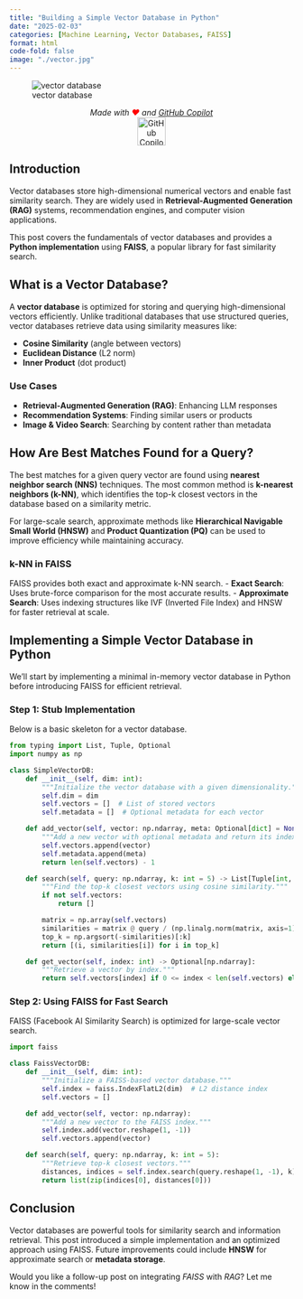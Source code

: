 ```yaml
---
title: "Building a Simple Vector Database in Python"
date: "2025-02-03"
categories: [Machine Learning, Vector Databases, FAISS]
format: html
code-fold: false
image: "./vector.jpg"
---
```


![vector database](./vector.jpg)

<p style="text-align: center;">
  <em>Made with <span style="color: red;">❤️</span> and <a href="https://github.com/features/copilot" target="_blank">GitHub Copilot</a></em>
  <br>
  <img src="https://github.githubassets.com/images/icons/emoji/octocat.png" alt="GitHub Copilot Logo" width="50">
</p>

## Introduction
Vector databases store high-dimensional numerical vectors and enable fast similarity search. They are widely used in **Retrieval-Augmented Generation (RAG)** systems, recommendation engines, and computer vision applications.

This post covers the fundamentals of vector databases and provides a **Python implementation** using **FAISS**, a popular library for fast similarity search.

## What is a Vector Database?
A **vector database** is optimized for storing and querying high-dimensional vectors efficiently. Unlike traditional databases that use structured queries, vector databases retrieve data using similarity measures like:

- **Cosine Similarity** (angle between vectors)
- **Euclidean Distance** (L2 norm)
- **Inner Product** (dot product)

### Use Cases
- **Retrieval-Augmented Generation (RAG)**: Enhancing LLM responses
- **Recommendation Systems**: Finding similar users or products
- **Image & Video Search**: Searching by content rather than metadata

## How Are Best Matches Found for a Query?
The best matches for a given query vector are found using **nearest neighbor search (NNS)** techniques. The most common method is **k-nearest neighbors (k-NN)**, which identifies the top-k closest vectors in the database based on a similarity metric.

For large-scale search, approximate methods like **Hierarchical Navigable Small World (HNSW)** and **Product Quantization (PQ)** can be used to improve efficiency while maintaining accuracy.

### k-NN in FAISS
FAISS provides both exact and approximate k-NN search.
- **Exact Search**: Uses brute-force comparison for the most accurate results.
- **Approximate Search**: Uses indexing structures like IVF (Inverted File Index) and HNSW for faster retrieval at scale.

## Implementing a Simple Vector Database in Python
We'll start by implementing a minimal in-memory vector database in Python before introducing FAISS for efficient retrieval.

### Step 1: Stub Implementation
Below is a basic skeleton for a vector database.

```python
from typing import List, Tuple, Optional
import numpy as np

class SimpleVectorDB:
    def __init__(self, dim: int):
        """Initialize the vector database with a given dimensionality."""
        self.dim = dim
        self.vectors = []  # List of stored vectors
        self.metadata = []  # Optional metadata for each vector

    def add_vector(self, vector: np.ndarray, meta: Optional[dict] = None) -> int:
        """Add a new vector with optional metadata and return its index."""
        self.vectors.append(vector)
        self.metadata.append(meta)
        return len(self.vectors) - 1

    def search(self, query: np.ndarray, k: int = 5) -> List[Tuple[int, float]]:
        """Find the top-k closest vectors using cosine similarity."""
        if not self.vectors:
            return []

        matrix = np.array(self.vectors)
        similarities = matrix @ query / (np.linalg.norm(matrix, axis=1) * np.linalg.norm(query))
        top_k = np.argsort(-similarities)[:k]
        return [(i, similarities[i]) for i in top_k]

    def get_vector(self, index: int) -> Optional[np.ndarray]:
        """Retrieve a vector by index."""
        return self.vectors[index] if 0 <= index < len(self.vectors) else None
```

### Step 2: Using FAISS for Fast Search
FAISS (Facebook AI Similarity Search) is optimized for large-scale vector search.

```python
import faiss

class FaissVectorDB:
    def __init__(self, dim: int):
        """Initialize a FAISS-based vector database."""
        self.index = faiss.IndexFlatL2(dim)  # L2 distance index
        self.vectors = []

    def add_vector(self, vector: np.ndarray):
        """Add a new vector to the FAISS index."""
        self.index.add(vector.reshape(1, -1))
        self.vectors.append(vector)

    def search(self, query: np.ndarray, k: int = 5):
        """Retrieve top-k closest vectors."""
        distances, indices = self.index.search(query.reshape(1, -1), k)
        return list(zip(indices[0], distances[0]))
```

## Conclusion
Vector databases are powerful tools for similarity search and information retrieval. This post introduced a simple implementation and an optimized approach using FAISS. Future improvements could include **HNSW** for approximate search or **metadata storage**.

Would you like a follow-up post on integrating *FAISS* with *RAG*? Let me know in the comments!
